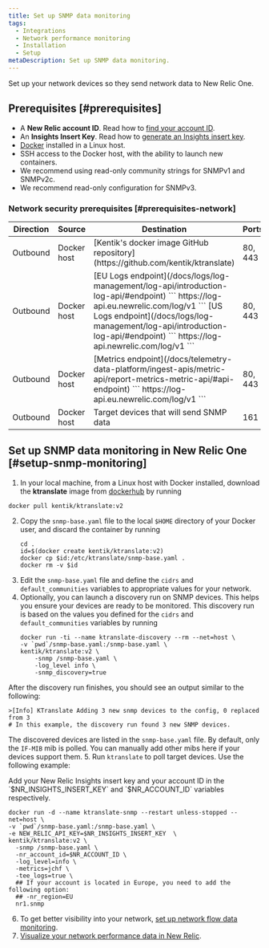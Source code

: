 ```yaml
---
title: Set up SNMP data monitoring
tags:
  - Integrations
  - Network performance monitoring
  - Installation
  - Setup
metaDescription: Set up SNMP data monitoring.
---
```


Set up your network devices so they send network data to New Relic One.

## Prerequisites [#prerequisites]

- A **New Relic account ID**. Read how to [find your account ID](https://docs.newrelic.com/docs/accounts/accounts-billing/account-setup/account-id/).
- An **Insights Insert Key**. Read how to [generate an Insights insert key](https://docs.newrelic.com/docs/apis/intro-apis/new-relic-api-keys/#insights-insert-key).
- [Docker](https://docs.docker.com/engine/install/) installed in a Linux host.
- SSH access to the Docker host, with the ability to launch new containers.
- We recommend using read-only community strings for SNMPv1 and SNMPv2c.
- We recommend read-only configuration for SNMPv3.

### Network security prerequisites [#prerequisites-network]

<table>
  <thead>
    <tr>
      <th style={{ width: "100px" }}>
        Direction
      </th>
      <th>
        Source
      </th>
      <th>
        Destination
      </th>
      <th>
        Ports
      </th>
      <th>
        Protocol
      </th>
    </tr>
  </thead>
    <tbody>
    <tr>
      <td>
        Outbound
      </td>
      <td>
        Docker host
      </td>
      <td>
        [Kentik's docker image GitHub repository](https://github.com/kentik/ktranslate)
      </td>
      <td>
        80, 443
      </td>
      <td>
        UDP, TCP
      </td>
    </tr>
    <tr>
      <td>
        Outbound
      </td>
      <td>
        Docker host
      </td>
      <td>
        [EU Logs endpoint](/docs/logs/log-management/log-api/introduction-log-api/#endpoint)
        ```
        https://log-api.eu.newrelic.com/log/v1
        ```
        [US Logs endpoint](/docs/logs/log-management/log-api/introduction-log-api/#endpoint)
        ```
        https://log-api.newrelic.com/log/v1
        ```
      </td>
      <td>
        80, 443
      </td>
      <td>
        UDP, TCP
      </td>
    </tr>
    <tr>
      <td>
        Outbound
      </td>
      <td>
        Docker host
      </td>
      <td>
        [Metrics endpoint](/docs/telemetry-data-platform/ingest-apis/metric-api/report-metrics-metric-api/#api-endpoint)
        ```
        https://log-api.eu.newrelic.com/log/v1
        ```
      </td>
      <td>
        80, 443
      </td>
      <td>
        UDP, TCP
      </td>
    </tr>
    <tr>
      <td>
        Outbound
      </td>
      <td>
        Docker host
      </td>
      <td>
        Target devices that will send SNMP data
      </td>
      <td>
        161
      </td>
      <td>
        TCP
      </td>
    </tr>
    </tbody>
</table>

## Set up SNMP data monitoring in New Relic One [#setup-snmp-monitoring]

1. In your local machine, from a Linux host with Docker installed, download the **ktranslate** image from [dockerhub](https://hub.docker.com/) by running 
  ```shell
  docker pull kentik/ktranslate:v2
  ```
2. Copy the `snmp-base.yaml` file to the local `$HOME` directory of your Docker user, and discard the container by running
    ```shell
    cd .
    id=$(docker create kentik/ktranslate:v2)
    docker cp $id:/etc/ktranslate/snmp-base.yaml .
    docker rm -v $id
    ```
3. Edit the `snmp-base.yaml` file and define the `cidrs` and `default_communities` variables to appropriate values for your network.
4. Optionally, you can launch a discovery run on SNMP devices. This helps you ensure your devices are ready to be monitored. This discovery run is based on the values you defined for the `cidrs` and `default_communities` variables by running
    ```shell
    docker run -ti --name ktranslate-discovery --rm --net=host \
    -v `pwd`/snmp-base.yaml:/snmp-base.yaml \
    kentik/ktranslate:v2 \
        -snmp /snmp-base.yaml \
        -log_level info \
        -snmp_discovery=true
    ```
  After the discovery run finishes, you should see an output similar to the following:
  ```shell
  >[Info] KTranslate Adding 3 new snmp devices to the config, 0 replaced from 3
  # In this example, the discovery run found 3 new SNMP devices.
  ```
  The discovered devices are listed in the `snmp-base.yaml` file. By default, only the `IF-MIB` mib is polled. You can manually add other mibs here if your devices support them. 
5. Run `ktranslate` to poll target devices. Use the following example:

  <Callout variant="important">
  Add your New Relic Insights insert key and your account ID in the `$NR_INSIGHTS_INSERT_KEY` and `$NR_ACCOUNT_ID` variables respectively.
  </Callout>

  ```shell
  docker run -d --name ktranslate-snmp --restart unless-stopped --net=host \
  -v `pwd`/snmp-base.yaml:/snmp-base.yaml \
  -e NEW_RELIC_API_KEY=$NR_INSIGHTS_INSERT_KEY  \
  kentik/ktranslate:v2 \
    -snmp /snmp-base.yaml \
    -nr_account_id=$NR_ACCOUNT_ID \
    -log_level=info \
    -metrics=jchf \
    -tee_logs=true \
    ## If your account is located in Europe, you need to add the following option:
    ## -nr_region=EU
    nr1.snmp 
  ```
6. To get better visibility into your network, [set up network flow data monitoring](/docs/network-performance-monitoring/setup-performance-monitoring/network-flow-monitoring).
7. [Visualize your network performance data in New Relic](/docs/network-performance-monitoring/monitoring-network-data/visualize-network-data).
